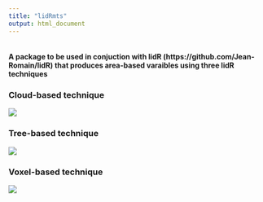 ```yaml
---
title: "lidRmts"
output: html_document
---
```


```r

```

#### A package to be used in conjuction with lidR (https://github.com/Jean-Romain/lidR) that produces area-based varaibles using three lidR techniques

### Cloud-based technique

![](viz/cloud.gif)


### Tree-based technique

![](viz/tree.gif)

### Voxel-based technique


![](viz/voxel.gif)



